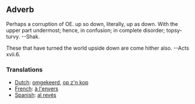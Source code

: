 ==Adverb==

Perhaps a corruption of OE. up so down, literally, up as down. With the upper part undermost; hence, in confusion; in complete disorder; topsy-turvy.
--Shak.

These that have turned the world upside down are come hither also. --Acts xvii.6.

===Translations===
*[[Dutch]]: [[omgekeerd]], [[op z'n kop]]
*[[French]]: [[à l'envers]]
*[[Spanish]]: [[al revés]]